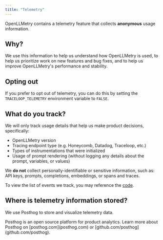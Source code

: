 ```yaml
---
title: "Telemetry"
---
```


OpenLLMetry contains a telemetry feature that collects **anonymous** usage information.

## Why?

We use this information to help us understand how OpenLLMetry is used, to help us prioritize work on new features and bug fixes,
and to help us improve OpenLLMetry's performance and stability.

## Opting out

If you prefer to opt out of telemetry, you can do this by setting the `TRACELOOP_TELEMETRY` environment variable to `FALSE`.

## What do you track?

We will only track usage details that help us make product decisions, specifically:

- OpenLLMetry version
- Tracing endpoint type (e.g. Honeycomb, Datadog, Traceloop, etc.)
- Types of instrumentations that were initialized
- Usage of prompt rendering (without logging any details about the prompt, variables, or values)

We **do not** collect personally-identifiable or sensitive information, such as: API keys, prompts, completions, embeddings, or spans and traces.

To view the list of events we track, you may reference the [code](https://github.com/traceloop/openllmetry/blob/main/packages/traceloop-sdk/traceloop/sdk/telemetry.py).

## Where is telemetry information stored?

We use Posthog to store and visualize telemetry data.

<Info>
  Posthog is an open source platform for product analytics. Learn more about
  Posthog on [posthog.com](posthog.com) or
  [github.com/posthog](github.com/posthog).
</Info>
